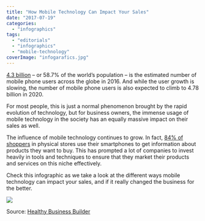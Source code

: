 ```yaml
---
title: "How Mobile Technology Can Impact Your Sales"
date: "2017-07-19"
categories: 
  - "infographics"
tags: 
  - "editorials"
  - "infographics"
  - "mobile-technology"
coverImage: "infogarafics.jpg"
---
```


[4.3 billion](https://www.emarketer.com/Article/Mobile-Phone-Smartphone-Usage-Varies-Globally/1014738) – or 58.7% of the world’s population – is the estimated number of mobile phone users across the globe in 2016. And while the user growth is slowing, the number of mobile phone users is also expected to climb to 4.78 billion in 2020.

For most people, this is just a normal phenomenon brought by the rapid evolution of technology, but for business owners, the immense usage of mobile technology in the society has an equally massive impact on their sales as well.

The influence of mobile technology continues to grow. In fact, [84% of shoppers](https://www.business.com/articles/how-mobile-technology-is-changing-retail/) in physical stores use their smartphones to get information about products they want to buy. This has prompted a lot of companies to invest heavily in tools and techniques to ensure that they market their products and services on this niche effectively.

Check this infographic as we take a look at the different ways mobile technology can impact your sales, and if it really changed the business for the better.

![](images/d71a25_8df3e6fc30764f53b8245836caf4dd30~mv2.png)

Source: [Healthy Business Builder](http://www.healthybusinessbuilder.com/single-post/How-Mobile-Technology-Can-Impact-Your-Sales-Infographic)

